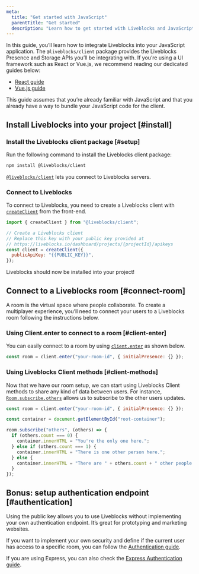 ```yaml
---
meta:
  title: "Get started with JavaScript"
  parentTitle: "Get started"
  description: "Learn how to get started with Liveblocks and JavaScript"
---
```


In this guide, you’ll learn how to integrate Liveblocks into your JavaScript
application. The `@liveblocks/client` package provides the Liveblocks Presence
and Storage APIs you’ll be integrating with. If you’re using a UI framework such
as React or Vue.js, we recommend reading our dedicated guides below:

- [React guide][]
- [Vue.js guide][]

This guide assumes that you’re already familiar with JavaScript and that you
already have a way to bundle your JavaScript code for the client.

## Install Liveblocks into your project [#install]

### Install the Liveblocks client package [#setup]

Run the following command to install the Liveblocks client package:

```bash
npm install @liveblocks/client
```

[`@liveblocks/client`][] lets you connect to Liveblocks servers.

### Connect to Liveblocks

To connect to Liveblocks, you need to create a Liveblocks client with
[`createClient`][] from the front-end.

```js
import { createClient } from "@liveblocks/client";

// Create a Liveblocks client
// Replace this key with your public key provided at
// https://liveblocks.io/dashboard/projects/{projectId}/apikeys
const client = createClient({
  publicApiKey: "{{PUBLIC_KEY}}",
});
```

Liveblocks should now be installed into your project!

## Connect to a Liveblocks room [#connect-room]

A room is the virtual space where people collaborate. To create a multiplayer
experience, you’ll need to connect your users to a Liveblocks room following the
instructions below.

### Using Client.enter to connect to a room [#client-enter]

You can easily connect to a room by using [`client.enter`][] as shown below.

```js
const room = client.enter("your-room-id", { initialPresence: {} });
```

### Using Liveblocks Client methods [#client-methods]

Now that we have our room setup, we can start using Liveblocks Client methods to
share any kind of data between users. For instance, [`Room.subscribe.others`][]
allows us to subscribe to the other users updates.

```js
const room = client.enter("your-room-id", { initialPresence: {} });

const container = document.getElementById("root-container");

room.subscribe("others", (others) => {
  if (others.count === 0) {
    container.innerHTML = "You're the only one here.";
  } else if (others.count === 1) {
    container.innerHTML = "There is one other person here.";
  } else {
    container.innerHTML = "There are " + others.count + " other people here.";
  }
});
```

## Bonus: setup authentication endpoint [#authentication]

Using the public key allows you to use Liveblocks without implementing your own
authentication endpoint. It’s great for prototyping and marketing websites.

If you want to implement your own security and define if the current user has
access to a specific room, you can follow the [Authentication guide][].

If you are using Express, you can also check the [Express Authentication
guide][].

[react guide]: /docs/get-started/react
[vue.js guide]: /docs/get-started/vue
[`@liveblocks/client`]: /docs/api-reference/liveblocks-client
[`createclient`]: /docs/api-reference/liveblocks-client#createClient
[`client.enter`]: /docs/api-reference/liveblocks-client#Client.enter
[`room.subscribe.others`]:
  /docs/api-reference/liveblocks-client#Room.subscribe.others
[authentication guide]: /docs/concepts/authentication
[express authentication guide]: /docs/concepts/authentication/express
